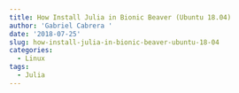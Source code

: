 ```yaml
---
title: How Install Julia in Bionic Beaver (Ubuntu 18.04)
author: 'Gabriel Cabrera '
date: '2018-07-25'
slug: how-install-julia-in-bionic-beaver-ubuntu-18-04
categories:
  - Linux
tags:
  - Julia
---
```

